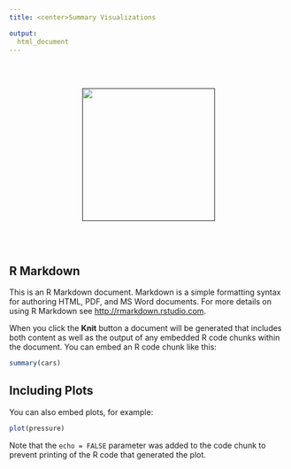 ```yaml
---
title: <center>Summary Visualizations

output:   
  html_document
---
```

<br></br>

<center><a href=""><img src= "https://media.giphy.com/media/h542VAc7DgZdX62cLa/giphy.gif" width="240" />
</a></center>

<br></br>

## R Markdown

This is an R Markdown document. Markdown is a simple formatting syntax for authoring HTML, PDF, and MS Word documents. For more details on using R Markdown see <http://rmarkdown.rstudio.com>.

When you click the **Knit** button a document will be generated that includes both content as well as the output of any embedded R code chunks within the document. You can embed an R code chunk like this:

```r
summary(cars)
```

## Including Plots

You can also embed plots, for example:

```r
plot(pressure)
```

Note that the `echo = FALSE` parameter was added to the code chunk to prevent printing of the R code that generated the plot.
